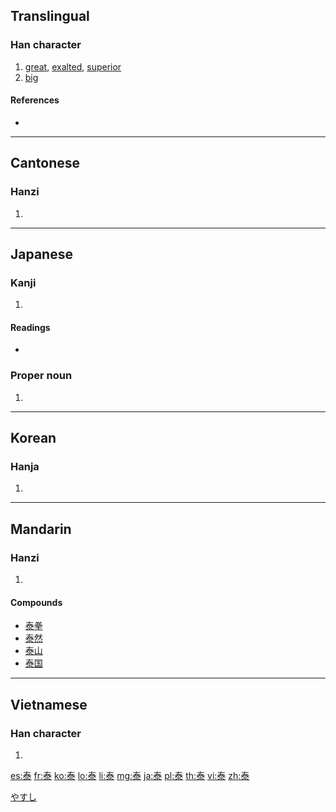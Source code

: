 {{also|奉|秦}}
==Translingual==

===Han character===
{{Han char|rn=85|rad=水|as=05|sn=9|four=5013<sub>2</sub>|canj=手大水 (QKE)}}

# [[great]], [[exalted]], [[superior]]
# [[big]]

====References====
* {{Han ref|kx=0618.150|dkj=17325|dj=1013.100|hdz=31577.030|uh=6CF0|ud=27888|bh=AEF5|bd=44789}}

----

==Cantonese==

===Hanzi===
{{yue-hanzi|jyut=|y=taai3}}

# {{defn|lang=yue|sort=水05}}

----

==Japanese==

===Kanji===
{{ja-kanji|grade=c|rs=水05}}

# {{defn|lang=ja|sort=水05}}

====Readings====
* {{ja-readings|on=[[たい]] (tai)|kun=[[やすい]] (yasui), [[おおきい]] (ookii), [[おごる]] (ogoru)}}

===Proper noun===
{{ja-pos|k|proper|hira=やすし|rom=Yasushi}} 

# {{given name|male|lang=ja|sort=やすし}}

[[Category:Japanese male given names|やすし]]

----

==Korean==

===Hanja===
{{ko-hanja|hangeul=태|eumhun=|rv=tae|mr=t'ae|y=thay}}

# {{defn|lang=ko|sort=水05}}

----

==Mandarin==

===Hanzi===
{{cmn-hanzi|pin=[[tài]] ([[tai4]]), [[yǎng]] ([[yang3]])|wg=t'ai<sup>4</sup>, yang<sup>3</sup>}}

# {{defn|lang=cmn|sort=水05}}

====Compounds====
* [[泰拳]]
* [[泰然]]
* [[泰山]]
* [[泰国]]<!-- this probably needs to be sorted somewhere else in list -->

----

==Vietnamese==

===Han character===
{{vi-hantu|[[thái]]|rs=水05}}

# {{defn|lang=vi|sort=水05}}

[[es:泰]]
[[fr:泰]]
[[ko:泰]]
[[lo:泰]]
[[li:泰]]
[[mg:泰]]
[[ja:泰]]
[[pl:泰]]
[[th:泰]]
[[vi:泰]]
[[zh:泰]]
